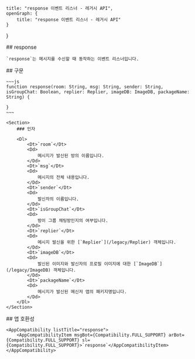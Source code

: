 
    title: "response 이벤트 리스너 - 레거시 API",
    openGraph: {
        title: "response 이벤트 리스너 - 레거시 API"
    }
}

<Section>
    ## response

    `response`는 메시지를 수신할 때 동작하는 이벤트 리스너입니다.
</Section>
<Section>
    ## 구문

    ~~~js
    function response(room: String, msg: String, sender: String, isGroupChat: Boolean, replier: Replier, imageDB: ImageDB, packageName: String) {

    }
    ~~~

    <Section>
        ### 인자

        <Dl>
            <Dt>`room`</Dt>
            <Dd>
                메시지가 발신된 방의 이름입니다.
            </Dd>
            <Dt>`msg`</Dt>
            <Dd>
                메시지의 전체 내용입니다.
            </Dd>
            <Dt>`sender`</Dt>
            <Dd>
                발신자의 이름입니다.
            </Dd>
            <Dt>`isGroupChat`</Dt>
            <Dd>
                방이 그룹 채팅방인지의 여부입니다.
            </Dd>
            <Dt>`replier`</Dt>
            <Dd>
                메시지 발신을 위한 [`Replier`](/legacy/Replier) 객체입니다.
            </Dd>
            <Dt>`imageDB`</Dt>
            <Dd>
                발신된 이미지와 발신자의 프로필 이미지에 대한 [`ImageDB`](/legacy/ImageDB) 객체입니다.
            </Dd>
            <Dt>`packageName`</Dt>
            <Dd>
                메시지가 발신된 메신저 앱의 패키지명입니다.
            </Dd>
        </Dl>
    </Section>
</Section>
<Section>
    ## 앱 호환성

    <AppCompatibility listTitle="response">
        <AppCompatibilityItem msgBot={Compatibility.FULL_SUPPORT} arBot={Compatibility.FULL_SUPPORT} sl={Compatibility.FULL_SUPPORT}>`response`</AppCompatibilityItem>
    </AppCompatibility>
</Section>